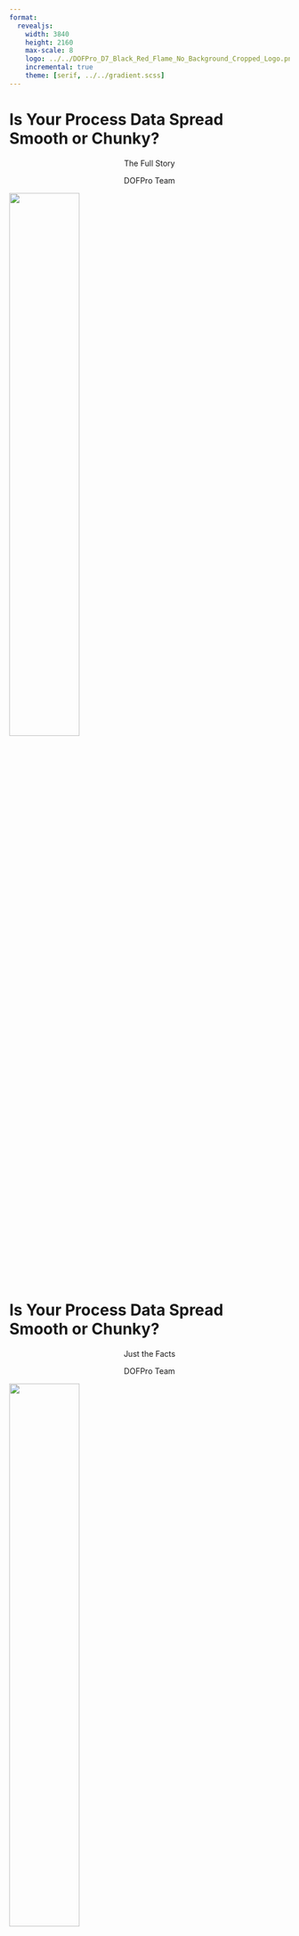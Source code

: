 ```yaml
---
format:
  revealjs:
    width: 3840
    height: 2160
    max-scale: 8
    logo: ../../DOFPro_D7_Black_Red_Flame_No_Background_Cropped_Logo.png
    incremental: true
    theme: [serif, ../../gradient.scss]
---
```

# Is Your Process Data Spread</br>Smooth or Chunky?

::: {.bigbold style="text-align: center;"}
The Full Story
:::

::: {style="text-align: center;"}
DOFPro Team
:::

![](../../DOFPro_D7_Black_Red_Flame_No_Background_Cropped.png){.absolute left="25%" top="-45%" width=50%}

# Is Your Process Data Spread</br>Smooth or Chunky?

::: {.bigbold style="text-align: center;"}
Just the Facts
:::

::: {style="text-align: center;"}
DOFPro Team
:::

![](../../DOFPro_D7_Black_Red_Flame_No_Background_Cropped.png){.absolute left="25%" top="-45%" width=50%}


## Data Pairs

::: {.fragment .absolute top=15% left=0%}
Often, engineering process data appear with a dependent, or
measured, variable as a function of an independent, or set, variable
i.e., pressure as a function of temperature, or flow rate as a function
of time.
:::

::: {.fragment .absolute top=40% left=15%}
$$y = f(x)$$
:::

::: {.fragment .absolute top=55% left=0%}
Due to (always present) measurement uncertainty and/or process
variability,
:::

::: {.fragment  .absolute top=70% left=15%}
$$y_i = y_\mathrm{true} + \varepsilon_i = f(x_i) + \varepsilon_i$$
:::

::: {.fragment .absolute top=85% left=0%}
The question is how to determine $f(x)$.
:::


## Data Plots

::: {.fragment .absolute top=10% left=0%}
The human visual system is very good at seeing if a plot of data is a
straight line or almost a straight line. A number of functions can be
plotted as a straight line with a change of coordinates, typically from
linear to logarithmic.
:::

::: {.fragment}
::: {.absolute top=35% left=2%}
**Original</br>Function**
:::
::: {.absolute top=35% left=33%}
**Linear</br>Form**
:::
::: {.absolute top=35% left=65%}
**Coordinate Scale</br>For Linear Plot**
:::
:::

::: {.fragment}
::: {.absolute top=50% left=0%}
$y = b x + a$
:::
::: {.absolute top=50% left=28.5%}
$y = b x + a$
:::
::: {.absolute top=50% left=62% style="font-size: 60pt;"}
$x$ – linear, $y$ – linear
:::
:::

::: {.fragment}
::: {.absolute top=60% left=0%}
$y = ae^{bx}$
:::
::: {.absolute top=60% left=24.5%}
$\ln y = \ln a + b x$
:::
::: {.absolute top=60% left=62% style="font-size: 60pt;"}
$x$ – linear, $y$ – log (semi-log)
:::
:::

::: {.fragment}
::: {.absolute top=70% left=0%}
$y = a10^{bx}$
:::
::: {.absolute top=70% left=19%}
$\log_{10} y = \log_{10} a + b x$
:::
::: {.absolute top=70% left=62% style="font-size: 60pt;"}
$x$ – linear, $y$ – log (semi-log)
:::
:::

::: {.fragment}
::: {.absolute top=80% left=0%}
$y = ax^b$
:::
::: {.absolute top=80% left=22%}
$\log y = \log a +b\log x$
:::
::: {.absolute top=80% left=62% style="font-size: 60pt;"}
$x$ – log, $y$ – log (log-log)
:::
:::

## Comparisons

- The data are plotted on linear, semilog, and log-log plots, and fitted to all three functions.
- Compare noisy data generated by $y = ae^{bx}$, $y = ae^{bx}$, and $y = ax^b$.
- For each data set, the true values of $a$ and $b$ are $a=7$ and $b=3$.
- The best or "correct" fit is the one that looks the straightest and has $a$ and $b$ values close to 7 and 3 respectively.



## Sample Linear Data

:::{.absolute top=10% left=2%}
| $x$ | $y$ |
|--:|------:|
| 1 |  9.44 |
| 2 | 13.24 |
| 3 | 16.32 |
| 4 | 19.77 |
| 5 | 22.08 |
| 6 | 24.15 |
| 7 | 27.52 |
| 8 | 30.99 |
| 9 | 33.33 |
|10 | 37.83 |
:::

![](PlotsForLinLinData.png){.absolute top=10% left=40%}


## Sample Semilog Data

:::{.absolute top=10% left=2%}
| $x$ | $y$ |
|--:|:------:|
| 1 | 1.38E+02 |
| 2 | 2.74E+03 |
| 3 | 5.42E+04 |
| 4 | 1.09E+06 |
| 5 | 2.38E+07 |
| 6 | 4.71E+08 |
| 7 | 9.39E+09 |
| 8 | 1.86E+11 |
| 9 | 3.74E+12 |
|10 | 7.12E+13 |
:::

![](PlotsForSemilogData.png){.absolute top=10% left=40%}


## Sample Log-Log Data

:::{.absolute top=10% left=2%}
| $x$ | $y$ |
|--:|------:|
| 1 | 6.706 |
| 2 | 75.22 |
| 3 | 146.2 |
| 4 | 504.7 |
| 5 | 868.2 |
| 6 | 1456 |
| 7 | 2349|
| 8 | 3910 |
| 9 | 5377 |
|10 | 7336 |
:::

![](PlotsForLogLogData.png){.absolute top=10% left=40%}

## Nonlinear Least Squares

::: {.fragment .absolute top=15% left=0%}
A subtlety of data fitting on a transformed equation is that you have
also transformed the errors, and so you are no longer fitting the
original function. In other words, fitting
:::

::: {.fragment .absolute top=38% left=15%}
$\log y = \log a +b\log x$
:::

::: {.fragment .absolute top=51% left=0%}
is different from fitting
:::

::: {.fragment  .absolute top=64% left=15%}
$y = ae^{bx}$
:::

::: {.fragment .absolute top=77% left=0%}
With a spreadsheet or math software, you can do nonlinear least
squares data fitting, which gets around that issue. 
:::

## Nonlinear Least Squares (cont.)

::: {.fragment .absolute top=15% left=0%}
For the above function and your data set, you would guess values for
$a_\mathrm{fit}$ and $b_\mathrm{fit}$, then calculate for each data pair
:::

::: {.fragment .absolute top=30% left=15%}
$$y_{i_\mathrm{fit}}=a_\mathrm{fit} x_i^{b_\mathrm{fit}}$$
:::

::: {.fragment .absolute top=45% left=15%}
$$\varepsilon_i=y_{i_\mathrm{fit}}-y_i$$
:::

::: {.fragment  .absolute top=60% left=15%}
$$SSE=\sum \varepsilon_i^2$$
:::

::: {.fragment .absolute top=75% left=0%}
Then, by hook or by crook (or by using Solver) you would minimize
SSE by varying $a_\mathrm{fit}$ and $b_\mathrm{fit}$.
:::

## The Takeaways

1. The human eye is quite sensitive to straight lines and plotting data to examine for a linear relationship is a powerful way to estimate the functional relationship between pairs of data.
2. A linear function such as $y=bx+a$ appear as a straight line on a linear plot
3. An exponential function such as $y=ae^{bx}$, or $a\cdot 10^{bx}$ appears as a straight line on a semi-log plot.
4. A power law function such as $y=ax^b$ appears as a straight line on a log-log plot.
5. There are many other relationships you can try to see if you can get a straight line.


#
::: {.centered}
 </br></br></br></br></br>**Thanks for watching!** </br> The *Just The Facts* companion video is in the link in the upper left. The next video in the series is in the upper right. To learn more about Chemical and Thermal Processes, visit the website linked in the description to find previous and following videos in this series.
:::

::: {.absolute top=125% left=39%}
The DOFPro Team
:::

![](../../DOFPro_D7_Black_Red_Flame_No_Background_Cropped.png){.absolute left="28%" top="100%"}


#
::: {.centered}
 </br></br></br></br></br>**Thanks for watching!** </br> The *Full Story* companion video is in the link in the upper left. The next video in the series is in the upper right. To learn more about Chemical and Thermal Processes, visit the website linked in the description to find previous and following videos in this series.
:::

::: {.absolute top=125% left=39%}
The DOFPro Team
:::

![](../../DOFPro_D7_Black_Red_Flame_No_Background_Cropped.png){.absolute left="28%" top="100%"}